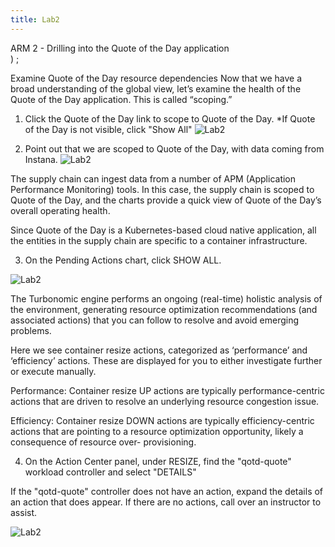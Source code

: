 ```yaml
---
title: Lab2
---
```

  <span>
    ARM 2 - Drilling into the Quote of the Day application <br />
  </span>
)
;

Examine Quote of the Day resource dependencies
Now that we have a broad understanding of the global view, let’s examine the health of the Quote of the Day application. This is called “scoping.”

1. Click the Quote of the Day link to scope to Quote of the Day. *If Quote of the Day is not visible, click "Show All"
![Lab2](images/qotd1.png)

2. Point out that we are scoped to Quote of the Day, with data coming from Instana.
![Lab2](images/qotd2.png)

The supply chain can ingest data from a number of APM (Application Performance Monitoring) tools. In this case, the supply chain is scoped to Quote of the Day, and the charts provide a quick view of Quote of the Day’s overall operating health.

Since Quote of the Day is a Kubernetes-based cloud native application, all the entities in the supply chain are specific to a container infrastructure.

3. On the Pending Actions chart, click SHOW ALL.

![Lab2](images/qotd3.png)


The Turbonomic engine performs an ongoing (real-time) holistic analysis of the environment, generating resource optimization recommendations (and associated actions) that you can follow to resolve and avoid emerging problems.

Here we see container resize actions, categorized as ‘performance’ and ‘efficiency’ actions. These are displayed for you to either investigate further or execute manually.

Performance: Container resize UP actions are typically performance-centric actions that are driven to resolve an underlying resource congestion issue.

Efficiency: Container resize DOWN actions are typically efficiency-centric actions that are pointing to a resource optimization opportunity, likely a consequence of resource over- provisioning.

4. On the Action Center panel, under RESIZE, find the "qotd-quote" workload controller and select "DETAILS"

<InlineNotification>

If the "qotd-quote" controller does not have an action, expand the details of an action that does appear. If there are no actions, call over an instructor to assist.

</InlineNotification>


![Lab2](images/qotd4.png)

